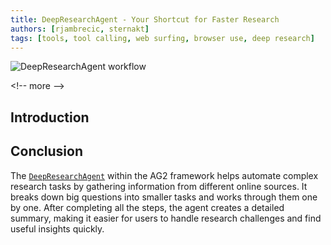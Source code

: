 ```yaml
---
title: DeepResearchAgent - Your Shortcut for Faster Research
authors: [rjambrecic, sternakt]
tags: [tools, tool calling, web surfing, browser use, deep research]
---
```


![DeepResearchAgent workflow](/snippets/reference-agents/img/DeepResearchAgent.png)

\<!-- more -->

## Introduction


<DeepResearch/>

## Conclusion

The [`DeepResearchAgent`](/docs/api-reference/autogen/agents/experimental/DeepResearchAgent) within the AG2 framework helps automate complex research tasks by gathering information from different online sources. It breaks down big questions into smaller tasks and works through them one by one. After completing all the steps, the agent creates a detailed summary, making it easier for users to handle research challenges and find useful insights quickly.
